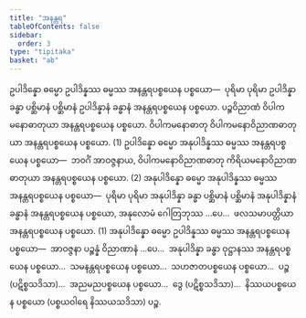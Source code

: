 ```yaml
---
title: "အနန္တရ"
tableOfContents: false
sidebar:
  order: 3
type: "tipitaka"
basket: "ab"
---
```



<DynamicBreadcrumb />

<Division number="449">

<Paragraph number="3454">
ဥပါဒိန္နော ဓမ္မော ဥပါဒိန္နဿ ဓမ္မဿ အနန္တရပစ္စယေန ပစ္စယော—  ပုရိမာ ပုရိမာ ဥပါဒိန္နာ ခန္ဓာ ပစ္ဆိမာနံ ပစ္ဆိမာနံ ဥပါဒိန္နာနံ ခန္ဓာနံ အနန္တရပစ္စယေန ပစ္စယော. ပဉ္စဝိညာဏံ ဝိပါကမနောဓာတုယာ အနန္တရပစ္စယေန ပစ္စယော. ဝိပါကမနောဓာတု ဝိပါကမနောဝိညာဏဓာတုယာ အနန္တရပစ္စယေန ပစ္စယော. (1)
</Paragraph>

<Paragraph number="3455">
ဥပါဒိန္နော ဓမ္မော အနုပါဒိန္နဿ ဓမ္မဿ အနန္တရပစ္စယေန ပစ္စယော—  ဘဝင်္ဂံ အာဝဇ္ဇနာယ, ဝိပါကမနောဝိညာဏဓာတု ကိရိယမနောဝိညာဏဓာတုယာ အနန္တရပစ္စယေန ပစ္စယော. (2)
</Paragraph>

</Division>
<Division number="450">

<Paragraph number="3456">
အနုပါဒိန္နော ဓမ္မော အနုပါဒိန္နဿ ဓမ္မဿ အနန္တရပစ္စယေန ပစ္စယော—  ပုရိမာ ပုရိမာ အနုပါဒိန္နာ ခန္ဓာ ပစ္ဆိမာနံ ပစ္ဆိမာနံ အနုပါဒိန္နာနံ ခန္ဓာနံ အနန္တရပစ္စယေန ပစ္စယော, အနုလောမံ ဂေါတြဘုဿ …ပေ…  ဖလသမာပတ္တိယာ အနန္တရပစ္စယေန ပစ္စယော. (1)
</Paragraph>

<Paragraph number="3457">
အနုပါဒိန္နော ဓမ္မော ဥပါဒိန္နဿ ဓမ္မဿ အနန္တရပစ္စယေန ပစ္စယော—  အာဝဇ္ဇနာ ပဉ္စန္နံ ဝိညာဏာနံ …ပေ…  အနုပါဒိန္နာ ခန္ဓာ ဝုဋ္ဌာနဿ အနန္တရပစ္စယေန ပစ္စယော…  သမနန္တရပစ္စယေန ပစ္စယော…  သဟဇာတပစ္စယေန ပစ္စယော…  ပဉ္စ (ပဋိစ္စသဒိသာ)…  အညမညပစ္စယေန ပစ္စယော…  ဒွေ (ပဋိစ္စသဒိသာ)…  နိဿယပစ္စယေန ပစ္စယော (ပစ္စယဝါရေ နိဿယသဒိသာ) ပဉ္စ.
</Paragraph>
</Division>